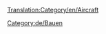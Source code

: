 [[Translation:Category/en/Aircraft]]


{{en/Bilingual box|de
|Artikel, die Flugzeuge, Flughäfen und Flugzeugmanagement behandeln, sind hier aufgelistet.
|Articles relating to aircraft, airports and aircraft management are listed here.}}
[[Category:de/Bauen]]